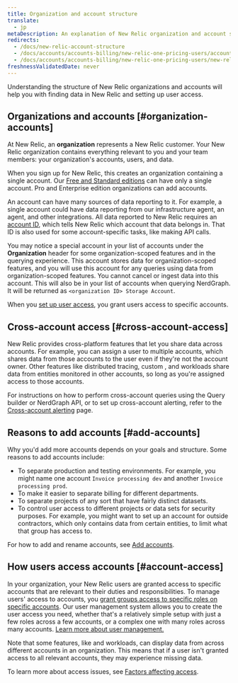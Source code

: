 ```yaml
---
title: Organization and account structure
translate:
  - jp
metaDescription: An explanation of New Relic organization and account structure.
redirects:
  - /docs/new-relic-account-structure
  - /docs/accounts/accounts-billing/new-relic-one-pricing-users/account-user-structure
  - /docs/accounts/accounts-billing/new-relic-one-pricing-users/new-relic-account-structure 
freshnessValidatedDate: never
---
```


Understanding the structure of New Relic organizations and accounts will help you with finding data in New Relic and setting up user access.

## Organizations and accounts [#organization-accounts]

At New Relic, an <DNT>**organization**</DNT> represents a New Relic customer. Your New Relic organization contains everything relevant to you and your team members: your organization's accounts, users, and data.

When you sign up for New Relic, this creates an organization containing a single account. Our [Free and Standard editions](/docs/accounts/accounts-billing/new-relic-one-pricing-billing/new-relic-one-pricing-billing#editions) can have only a single account. Pro and Enterprise edition organizations can add accounts.

An account can have many sources of data reporting to it. For example, a single account could have data reporting from our infrastructure agent, an <InlinePopover type="apm"/> agent, and other integrations. All data reported to New Relic requires an [account ID](/docs/accounts/accounts-billing/account-structure/account-id), which tells New Relic which account that data belongs in. That ID is also used for some account-specific tasks, like making API calls.

You may notice a special account in your list of accounts under the <strong>Organization</strong> header for some organization-scoped features and in the querying experience. This account stores data for organization-scoped features, and you will use this account for any queries using data from organization-scoped features. You cannot cancel or ingest data into this account. This will also be in your list of accounts when querying NerdGraph. It will be returned as `<organization ID> Storage Account`.

When you [set up user access](#account-access), you grant users access to specific accounts.

## Cross-account access [#cross-account-access]

New Relic provides cross-platform features that let you share data across accounts. For example, you can assign a user to multiple accounts, which shares data from those accounts to the user even if they're not the account owner. Other features like distributed tracing, custom <InlinePopover type="dashboards"/>, and workloads share data from entities monitored in other accounts, so long as you're assigned access to those accounts.


For instructions on how to perform cross-account queries using the Query builder or NerdGraph API, or to set up cross-account alerting, refer to the [Cross-account alerting](/docs/alerts/create-alert/create-alert-condition/cross-account-alert) page.

## Reasons to add accounts [#add-accounts]

Why you'd add more accounts depends on your goals and structure. Some reasons to add accounts include:

* To separate production and testing environments. For example, you might name one account `Invoice processing dev` and another `Invoice processing prod`.
* To make it easier to separate billing for different departments.
* To separate projects of any sort that have fairly distinct datasets.
* To control user access to different projects or data sets for security purposes. For example, you might want to set up an account for outside contractors, which only contains data from certain entities, to limit what that group has access to.

For how to add and rename accounts, see [Add accounts](/docs/accounts/accounts-billing/account-structure/add-accounts).

## How users access accounts [#account-access]

In your organization, your New Relic users are granted access to specific accounts that are relevant to their duties and responsibilities. To manage users' access to accounts, you [grant groups access to specific roles on specific accounts](/docs/accounts/accounts-billing/new-relic-one-user-management/user-management-concepts#understand-concepts). Our user management system allows you to create the user access you need, whether that's a relatively simple setup with just a few roles across a few accounts, or a complex one with many roles across many accounts. [Learn more about user management.](/docs/accounts/accounts-billing/new-relic-one-user-management)

Note that some features, like <InlinePopover type="dashboards"/> and workloads, can display data from across different accounts in an organization. This means that if a user isn't granted access to all relevant accounts, they may experience missing data.

To learn more about access issues, see [Factors affecting access](/docs/accounts/accounts-billing/account-structure/factors-affecting-access-features-data/).



